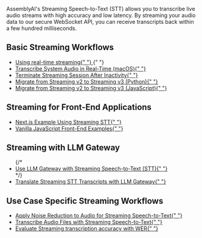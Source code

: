 <style>
  {`
    /* Styles for custom list items */
    .no-bullets {
      list-style-type: none;
      padding-left: 0;
      margin-left: 0;
    }
    
    .no-bullets li {
      margin: 0;
      padding-left: 0;

      &:before {
        display: none !important;
      }
    }
    
    .link-cta {
      text-decoration: none;
      padding: 8px 12px;
      margin-left: -12px;
      border-radius: 0.5rem;

      p {
        margin: 0 !important;s
      }
    }
    
    .link-cta:hover {
      background-color: var(--accent-3);
    }
    
    .link-cta svg {
      transition: transform 0.2s ease;
    }
    
    .link-cta:hover svg {
      transform: translateX(4px);
    }
`}
</style>

AssemblyAI's Streaming Speech-to-Text (STT) allows you to transcribe live audio streams with high accuracy and low latency. By streaming your audio data to our secure WebSocket API, you can receive transcripts back within a few hundred milliseconds.

## Basic Streaming Workflows

<div className="guides-list">
  <ul className="no-bullets">
    <li>
      <a
        href="/docs/speech-to-text/universal-streaming"
        className="link-cta rounded-lg flex items-center gap-2"
      >
        Using real-time streaming{" "}
        <Icon
          icon="duotone arrow-right"
          color="rgba(var(--accent-aaa),var(--tw-text-opacity,1))"
        />
      </a>{" "}
    </li>
    <li>
      <a
        href="transcribe_system_audio"
        className="link-cta rounded-lg flex items-center gap-2"
      >
        Transcribe System Audio in Real-Time (macOS){" "}
        <Icon
          icon="duotone arrow-right"
          color="rgba(var(--accent-aaa),var(--tw-text-opacity,1))"
        />
      </a>
    </li>
    <li>
      <a
        href="terminate_realtime_programmatically"
        className="link-cta rounded-lg flex items-center gap-2"
      >
        Terminate Streaming Session After Inactivity{" "}
        <Icon
          icon="duotone arrow-right"
          color="rgba(var(--accent-aaa),var(--tw-text-opacity,1))"
        />
      </a>
    </li>
    <li>
      <a
        href="v2_to_v3_migration"
        className="link-cta rounded-lg flex items-center gap-2"
      >
        Migrate from Streaming v2 to Streaming v3 (Python){" "}
        <Icon
          icon="duotone arrow-right"
          color="rgba(var(--accent-aaa),var(--tw-text-opacity,1))"
        />
      </a>
    </li>
    <li>
      <a
        href="v2_to_v3_migration_js"
        className="link-cta rounded-lg flex items-center gap-2"
      >
        Migrate from Streaming v2 to Streaming v3 (JavaScript){" "}
        <Icon
          icon="duotone arrow-right"
          color="rgba(var(--accent-aaa),var(--tw-text-opacity,1))"
        />
      </a>
    </li>
  </ul>
</div>

## Streaming for Front-End Applications

<div className="guides-list">
  <ul className="no-bullets">
    <li>
      <a
        href="https://github.com/AssemblyAI-Community/streaming-api-nextjs"
        className="link-cta rounded-lg flex items-center gap-2"
      >
        Next.js Example Using Streaming STT{" "}
        <Icon
          icon="duotone arrow-right"
          color="rgba(var(--accent-aaa),var(--tw-text-opacity,1))"
        />
      </a>
    </li>
    <li>
      <a
        href="https://github.com/AssemblyAI/realtime-transcription-browser-js-example"
        className="link-cta rounded-lg flex items-center gap-2"
      >
        Vanilla JavaScript Front-End Examples{" "}
        <Icon
          icon="duotone arrow-right"
          color="rgba(var(--accent-aaa),var(--tw-text-opacity,1))"
        />
      </a>
    </li>
  </ul>
</div>

## Streaming with LLM Gateway

<div className="guides-list">
  <ul className="no-bullets">
    {/* <li>
      <a
        href="real_time_llm_gateway"
        className="link-cta rounded-lg flex items-center gap-2"
      >
        Use LLM Gateway with Streaming Speech-to-Text (STT){" "}
        <Icon
          icon="duotone arrow-right"
          color="rgba(var(--accent-aaa),var(--tw-text-opacity,1))"
        />
      </a>
    </li> */}
    <li>
      <a
        href="real_time_translation"
        className="link-cta rounded-lg flex items-center gap-2"
      >
        Translate Streaming STT Transcripts with LLM Gateway{" "}
        <Icon
          icon="duotone arrow-right"
          color="rgba(var(--accent-aaa),var(--tw-text-opacity,1))"
        />
      </a>
    </li>
  </ul>
</div>

## Use Case Specific Streaming Workflows

<div className="guides-list">
  <ul className="no-bullets">
    <li>
      <a
        href="noise_reduction_streaming"
        className="link-cta rounded-lg flex items-center gap-2"
      >
        Apply Noise Reduction to Audio for Streaming Speech-to-Text{" "}
        <Icon
          icon="duotone arrow-right"
          color="rgba(var(--accent-aaa),var(--tw-text-opacity,1))"
        />
      </a>
    </li>
    <li>
      <a
        href="streaming_transcribe_audio_file"
        className="link-cta rounded-lg flex items-center gap-2"
      >
        Transcribe Audio Files with Streaming Speech-to-Text{" "}
        <Icon
          icon="duotone arrow-right"
          color="rgba(var(--accent-aaa),var(--tw-text-opacity,1))"
        />
      </a>
    </li>
    <li>
      <a
        href="evaluate_streaming_wer"
        className="link-cta rounded-lg flex items-center gap-2"
      >
        Evaluate Streaming transcription accuracy with WER{" "}
        <Icon
          icon="duotone arrow-right"
          color="rgba(var(--accent-aaa),var(--tw-text-opacity,1))"
        />
      </a>
    </li>
  </ul>
</div>
